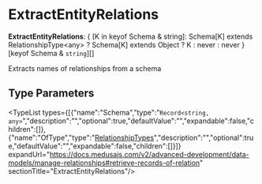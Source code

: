 
# ExtractEntityRelations

 **ExtractEntityRelations**: &#123; [K in keyof Schema & string]: Schema[K] extends RelationshipType&#60;any&#62; ? Schema[K] extends Object ? K : never : never &#125;[keyof Schema & `string`][]

Extracts names of relationships from a schema

## Type Parameters

<TypeList types={[{"name":"Schema","type":"`Record<string, any>`","description":"","optional":true,"defaultValue":"","expandable":false,"children":[]},{"name":"OfType","type":"[RelationshipTypes](../types.DmlTypes.RelationshipTypes/page.mdx)","description":"","optional":true,"defaultValue":"","expandable":false,"children":[]}]} expandUrl="https://docs.medusajs.com/v2/advanced-development/data-models/manage-relationships#retrieve-records-of-relation" sectionTitle="ExtractEntityRelations"/>

